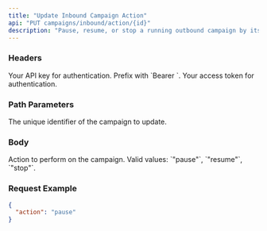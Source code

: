 ```yaml
---
title: "Update Inbound Campaign Action"
api: "PUT campaigns/inbound/action/{id}"
description: "Pause, resume, or stop a running outbound campaign by its ID."
---
```


### Headers

<ParamField header="Authorization" type="string" required>
  Your API key for authentication. Prefix with `Bearer `.
</ParamField>

<ParamField header="x-access-token" type="string" required>
  Your access token for authentication.
</ParamField>

### Path Parameters

<ParamField path="id" type="string" required>
  The unique identifier of the campaign to update.
</ParamField>

### Body

<ParamField body="action" type="string" required>
  Action to perform on the campaign. Valid values: `"pause"`, `"resume"`, `"stop"`.
</ParamField>

### Request Example

```json
{
  "action": "pause"
}
